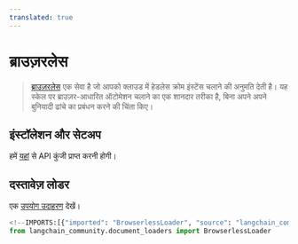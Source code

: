 ```yaml
---
translated: true
---
```


# ब्राउज़रलेस

>[ब्राउज़रलेस](https://www.browserless.io/docs/start) एक सेवा है जो आपको क्लाउड में हेडलेस क्रोम इंस्टेंस चलाने की अनुमति देती है। यह स्केल पर ब्राउज़र-आधारित ऑटोमेशन चलाने का एक शानदार तरीका है, बिना अपने अपने बुनियादी ढांचे का प्रबंधन करने की चिंता किए।

## इंस्टॉलेशन और सेटअप

हमें [यहां](https://www.browserless.io/pricing/) से API कुंजी प्राप्त करनी होगी।

## दस्तावेज़ लोडर

एक [उपयोग उदाहरण](/docs/integrations/document_loaders/browserless) देखें।

```python
<!--IMPORTS:[{"imported": "BrowserlessLoader", "source": "langchain_community.document_loaders", "docs": "https://api.python.langchain.com/en/latest/document_loaders/langchain_community.document_loaders.browserless.BrowserlessLoader.html", "title": "Browserless"}]-->
from langchain_community.document_loaders import BrowserlessLoader
```
